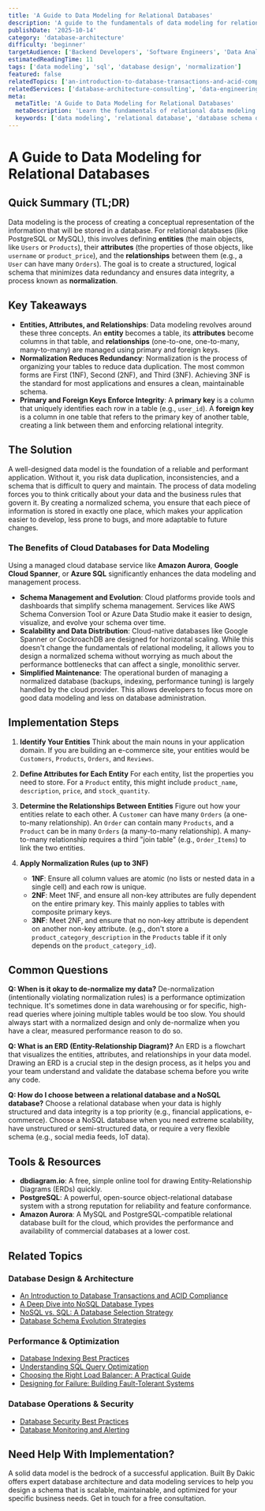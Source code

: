 ```yaml
---
title: 'A Guide to Data Modeling for Relational Databases'
description: 'A guide to the fundamentals of data modeling for relational databases, including entities, relationships, normalization, and the benefits of managed cloud databases.'
publishDate: '2025-10-14'
category: 'database-architecture'
difficulty: 'beginner'
targetAudience: ['Backend Developers', 'Software Engineers', 'Data Analysts']
estimatedReadingTime: 11
tags: ['data modeling', 'sql', 'database design', 'normalization']
featured: false
relatedTopics: ['an-introduction-to-database-transactions-and-acid-compliance', 'a-deep-dive-into-nosql-database-types', 'nosql-vs-sql-database-selection-strategy', 'database-indexing-best-practices', 'understanding-sql-query-optimization', 'database-schema-evolution-strategies', 'database-security-best-practices', 'database-monitoring-alerting', 'database-connection-pooling-best-practices', 'data-governance-best-practices-frameworks-compliance']
relatedServices: ['database-architecture-consulting', 'data-engineering-services']
meta:
  metaTitle: 'A Guide to Data Modeling for Relational Databases'
  metaDescription: 'Learn the fundamentals of relational data modeling. This guide covers entities, relationships, normalization (1NF, 2NF, 3NF), and how to design an efficient database schema.'
  keywords: ['data modeling', 'relational database', 'database schema design', 'normalization']
---
```


# A Guide to Data Modeling for Relational Databases

## Quick Summary (TL;DR)

Data modeling is the process of creating a conceptual representation of the information that will be stored in a database. For relational databases (like PostgreSQL or MySQL), this involves defining **entities** (the main objects, like `Users` or `Products`), their **attributes** (the properties of those objects, like `username` or `product_price`), and the **relationships** between them (e.g., a `User` can have many `Orders`). The goal is to create a structured, logical schema that minimizes data redundancy and ensures data integrity, a process known as **normalization**.

## Key Takeaways

- **Entities, Attributes, and Relationships**: Data modeling revolves around these three concepts. An **entity** becomes a table, its **attributes** become columns in that table, and **relationships** (one-to-one, one-to-many, many-to-many) are managed using primary and foreign keys.
- **Normalization Reduces Redundancy**: Normalization is the process of organizing your tables to reduce data duplication. The most common forms are First (1NF), Second (2NF), and Third (3NF). Achieving 3NF is the standard for most applications and ensures a clean, maintainable schema.
- **Primary and Foreign Keys Enforce Integrity**: A **primary key** is a column that uniquely identifies each row in a table (e.g., `user_id`). A **foreign key** is a column in one table that refers to the primary key of another table, creating a link between them and enforcing relational integrity.

## The Solution

A well-designed data model is the foundation of a reliable and performant application. Without it, you risk data duplication, inconsistencies, and a schema that is difficult to query and maintain. The process of data modeling forces you to think critically about your data and the business rules that govern it. By creating a normalized schema, you ensure that each piece of information is stored in exactly one place, which makes your application easier to develop, less prone to bugs, and more adaptable to future changes.

### The Benefits of Cloud Databases for Data Modeling

Using a managed cloud database service like **Amazon Aurora**, **Google Cloud Spanner**, or **Azure SQL** significantly enhances the data modeling and management process.

- **Schema Management and Evolution**: Cloud platforms provide tools and dashboards that simplify schema management. Services like AWS Schema Conversion Tool or Azure Data Studio make it easier to design, visualize, and evolve your schema over time.
- **Scalability and Data Distribution**: Cloud-native databases like Google Spanner or CockroachDB are designed for horizontal scaling. While this doesn't change the fundamentals of relational modeling, it allows you to design a normalized schema without worrying as much about the performance bottlenecks that can affect a single, monolithic server.
- **Simplified Maintenance**: The operational burden of managing a normalized database (backups, indexing, performance tuning) is largely handled by the cloud provider. This allows developers to focus more on good data modeling and less on database administration.

## Implementation Steps

1.  **Identify Your Entities**
    Think about the main nouns in your application domain. If you are building an e-commerce site, your entities would be `Customers`, `Products`, `Orders`, and `Reviews`.

2.  **Define Attributes for Each Entity**
    For each entity, list the properties you need to store. For a `Product` entity, this might include `product_name`, `description`, `price`, and `stock_quantity`.

3.  **Determine the Relationships Between Entities**
    Figure out how your entities relate to each other. A `Customer` can have many `Orders` (a one-to-many relationship). An `Order` can contain many `Products`, and a `Product` can be in many `Orders` (a many-to-many relationship). A many-to-many relationship requires a third "join table" (e.g., `Order_Items`) to link the two entities.

4.  **Apply Normalization Rules (up to 3NF)**
    - **1NF**: Ensure all column values are atomic (no lists or nested data in a single cell) and each row is unique.
    - **2NF**: Meet 1NF, and ensure all non-key attributes are fully dependent on the entire primary key. This mainly applies to tables with composite primary keys.
    - **3NF**: Meet 2NF, and ensure that no non-key attribute is dependent on another non-key attribute. (e.g., don't store a `product_category_description` in the `Products` table if it only depends on the `product_category_id`).

## Common Questions

**Q: When is it okay to de-normalize my data?**
De-normalization (intentionally violating normalization rules) is a performance optimization technique. It's sometimes done in data warehousing or for specific, high-read queries where joining multiple tables would be too slow. You should always start with a normalized design and only de-normalize when you have a clear, measured performance reason to do so.

**Q: What is an ERD (Entity-Relationship Diagram)?**
An ERD is a flowchart that visualizes the entities, attributes, and relationships in your data model. Drawing an ERD is a crucial step in the design process, as it helps you and your team understand and validate the database schema before you write any code.

**Q: How do I choose between a relational database and a NoSQL database?**
Choose a relational database when your data is highly structured and data integrity is a top priority (e.g., financial applications, e-commerce). Choose a NoSQL database when you need extreme scalability, have unstructured or semi-structured data, or require a very flexible schema (e.g., social media feeds, IoT data).

## Tools & Resources

- **dbdiagram.io**: A free, simple online tool for drawing Entity-Relationship Diagrams (ERDs) quickly.
- **PostgreSQL**: A powerful, open-source object-relational database system with a strong reputation for reliability and feature conformance.
- **Amazon Aurora**: A MySQL and PostgreSQL-compatible relational database built for the cloud, which provides the performance and availability of commercial databases at a lower cost.

## Related Topics

### Database Design & Architecture
- [An Introduction to Database Transactions and ACID Compliance](/topics/an-introduction-to-database-transactions-and-acid-compliance)
- [A Deep Dive into NoSQL Database Types](/topics/a-deep-dive-into-nosql-database-types)
- [NoSQL vs. SQL: A Database Selection Strategy](/topics/nosql-vs-sql-database-selection-strategy)
- [Database Schema Evolution Strategies](/topics/database-schema-evolution-strategies)

### Performance & Optimization
- [Database Indexing Best Practices](/topics/database-indexing-best-practices)
- [Understanding SQL Query Optimization](/topics/understanding-sql-query-optimization)
- [Choosing the Right Load Balancer: A Practical Guide](/topics/choosing-the-right-load-balancer-a-practical-guide)
- [Designing for Failure: Building Fault-Tolerant Systems](/topics/designing-for-failure-building-fault-tolerant-systems)

### Database Operations & Security
- [Database Security Best Practices](/topics/database-security-best-practices)
- [Database Monitoring and Alerting](/topics/database-monitoring-alerting)

## Need Help With Implementation?

A solid data model is the bedrock of a successful application. Built By Dakic offers expert database architecture and data modeling services to help you design a schema that is scalable, maintainable, and optimized for your specific business needs. Get in touch for a free consultation.
